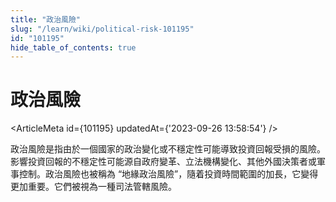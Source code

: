 ```yaml
---
title: "政治風險"
slug: "/learn/wiki/political-risk-101195"
id: "101195"
hide_table_of_contents: true
---
```



# 政治風險

<ArticleMeta id={101195} updatedAt={'2023-09-26 13:58:54'} />
<div className='border-solid border-b border-t-0 my-4 border-[var(--ifm-color-gray-300)]' />

政治風險是指由於一個國家的政治變化或不穩定性可能導致投資回報受損的風險。影響投資回報的不穩定性可能源自政府變革、立法機構變化、其他外國決策者或軍事控制。政治風險也被稱為 “地緣政治風險”，隨着投資時間範圍的加長，它變得更加重要。它們被視為一種司法管轄風險。
